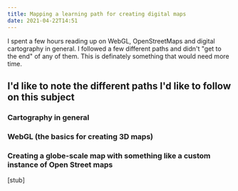 ```yaml
---
title: Mapping a learning path for creating digital maps
date: 2021-04-22T14:51
---
```


I spent a few hours reading up on WebGL, OpenStreetMaps and digital cartography in general. I followed a few different paths and didn't "get to the end" of any of them. This is definately something that would need more time.

## I'd like to note the different paths I'd like to follow on this subject

### Cartography in general

### WebGL (the basics for creating 3D maps)

### Creating a globe-scale map with something like a custom instance of Open Street maps

[stub]
